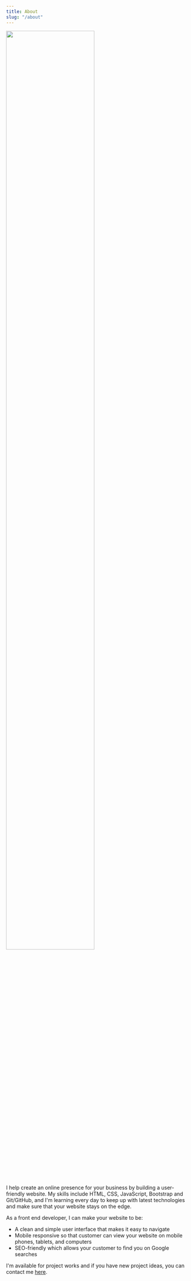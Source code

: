 ```yaml
---
title: About
slug: "/about"
---
```


<img
	src="/guywithglasses.jpg"
	style=" max-width: 300px; width: 80%; height: auto; "
/>

I help create an online presence for your business by building a user-friendly website.
My skills include HTML, CSS, JavaScript, Bootstrap and Git/GitHub, and I'm learning every day to
keep up with latest technologies and make sure that your website stays on the edge.

As a front end developer, I can make your website to be:

- A clean and simple user interface that makes it easy to navigate
- Mobile responsive so that customer can view your website on mobile phones, tablets, and computers
- SEO-friendly which allows your customer to find you on Google searches

I'm available for project works and if you have new project ideas, you can contact me [here](/contact).
